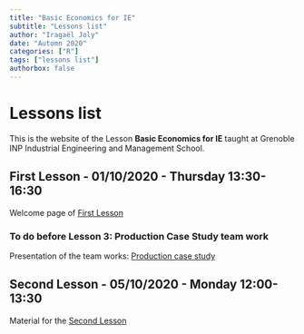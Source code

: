 ```yaml
---
title: "Basic Economics for IE"
subtitle: "Lessons list"
author: "Iragaël Joly"
date: "Automn 2020"
categories: ["R"]
tags: ["lessons list"]
authorbox: false
---
```


# Lessons list

This is the website of the Lesson **Basic Economics for IE** taught at Grenoble INP Industrial Engineering and Management School.

## First Lesson - 01/10/2020 - Thursday 13:30-16:30

Welcome page of [First Lesson](../post/2020_10_01_first-lesson)

### To do before **Lesson 3**: Production Case Study team work 

Presentation of the team works: [Production case study](../post/2020_10_02_Production-Case-Study)

## Second Lesson - 05/10/2020 - Monday 12:00-13:30

Material for the [Second Lesson](/post/2020_10_05_second-lesson) 

